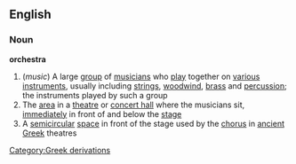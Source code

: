 ==English==
===Noun===
{{wikipedia}}
'''orchestra'''
#(''music'') A large [[group]] of [[musicians]] who [[play]] together on [[various]] [[instrument]]s, usually including [[strings]], [[woodwind]], [[brass]] and [[percussion]]; the instruments played by such a group
#The [[area]] in a [[theatre]] or [[concert hall]] where the musicians sit, [[immediately]] in front of and below the [[stage]]
#A [[semicircular]] [[space]] in front of the stage used by the [[chorus]] in [[ancient]] [[Greek]] theatres
[[Category:Greek derivations]]